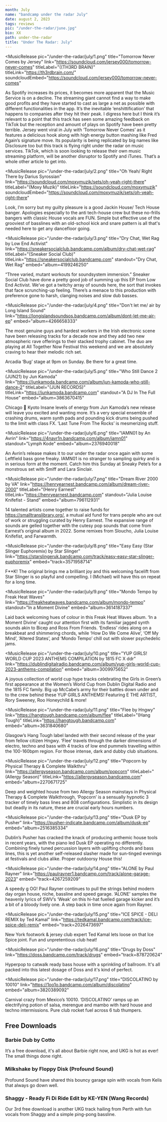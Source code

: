 ---
month: July
name: "bandcamp under the radar July"
date: august 2, 2023
tags: reviews
pic: "/under-the-radar/june.jpg"
bio: XX
path: under-the-radar
title: "Under The Radar: July"
---

<MusicRelease
  pic="/under-the-radar/july/1.png"
  title="Tomorrow Never Comes by Jersey"
  link="https://soundcloud.com/jersey000/tomorrow-never-comes"
  titleLabel="((TH3RD BRAIN)"
  titleLink="https://th3rdbrain.com/"
  soundcloudEmbed="https://soundcloud.com/jersey000/tomorrow-never-comes"
>
  As Spotify increases its prices, it becomes more apparent that the Music Service is on a decline. The streaming giant cannot find a way to make good profits and they have started to cast as large a net as possible with different functionalities in the app. It’s the inevitable ‘enshittification’ that happens to companies after they hit their peak. I digress here but I think it’s relevant to a point that this track has seen some amazing feedback on TikTok but the reception and amount of plays on Spotify have been pretty terrible. 
Jersey went viral in July with ‘Tomorrow Never Comes’ as it features a delicious hook along with high energy button mashing like Fred Again’s signature move. Its popularity is being replicated by big names like Disclosure too but this track is flying right under the radar on music services. TikTok, which is soon looking to release their own music streaming platform, will be another disruptor to Spotify and iTunes. That’s a whole other article to get into.

</MusicRelease>

<MusicRelease
  pic="/under-the-radar/july/2.png"
  title="Oh Yeah/ Right There by Darius Syrossian"
  link="https://soundcloud.com/moxymuzik/sets/oh-yeah-right-there"
  titleLabel="(Moxy Muzik)"
  titleLink="https://soundcloud.com/moxymuzik"
  soundcloudEmbed="https://soundcloud.com/moxymuzik/sets/oh-yeah-right-there"
>
  Look, I’m sorry but my guilty pleasure is a good Jackin House/ Tech House banger. Apologies
  especially to the anti tech-house crew but these no-frills bangers with classic House vocals are
  FUN. Simple but effective use of the grooviest of basslines with an old-school kick and snare
  pattern is all that's needed here to get any dancefloor going.
</MusicRelease>

<MusicRelease
  pic="/under-the-radar/july/3.png"
  title="Dry Chat, Wet Rag by Low End Activist"
  link="https://sneakersocialclub.bandcamp.com/album/dry-chat-wet-rag"
  titleLabel="(Sneaker Social Club)"
  titleLink="https://sneakersocialclub.bandcamp.com"
  standout="Dry Chat, Wet Rag"
  embed="album=4199246250"
>
  “Three varied, mutant workouts for soundsystem immersion.” Sneaker Social Club have done a pretty
  good job of summing up this EP from Low End Activist. We’ve got a twitchy array of sounds here,
  the sort that invokes that face scrunching-up feeling. There’s a menace to this production with
  preference gone to harsh, clanging noises and slow dub basses.
</MusicRelease>

<MusicRelease
  pic="/under-the-radar/july/4.png"
  title="Don't let me/ air by Long Island Sound"
  link="https://longislandsoundsos.bandcamp.com/album/dont-let-me-air-ep"
  embed="album=4266658333"
>
  The most genuine guys and hardest workers in the Irish electronic scene have been releasing tracks for a decade now and they add two new atmospheric rave offerings to their stacked trophy cabinet. The duo are playing at All Together Now Festival this weekend and we are absolutely craving to hear their melodic rich set.

Arcadia ‘Bug’ stage at 9pm on Sunday. Be there for a great time.

</MusicRelease>

<MusicRelease
  pic="/under-the-radar/july/5.png"
  title="Who Still Dance 2 (JUN21) by Jun Kamoda"
  link="https://junkamoda.bandcamp.com/album/jun-kamoda-who-still-dance-2"
  titleLabel="(JUN RECORDS)"
  titleLink="https://junkamoda.bandcamp.com"
  standout="A DJ In The Full House"
  embed="album=3863670415"
>
  Chicago 🤝 Kyoto
Insane levels of energy from Jun Kamoda’s new release will leave you excited and wanting more. It’s a very special ensemble of crashing drums, warm synth pads and pounding kick drums being pushed to the limit with class FX. ‘Last Tune From The Rocks’ is mesmerizing stuff.

</MusicRelease>

<MusicRelease
  pic="/under-the-radar/july/6.png"
  title="IAMN01 by An Avrin"
  link="https://4navr1n.bandcamp.com/album/iamn01"
  standout="Lymph Kode"
  embed="album=2376940018"
>
  An Avrin’s release makes it to our under the radar once again with some Leftfield bass gone
  freaky. IAMN01 is no stranger to sampling quirky and is in serious form at the moment. Catch him
  this Sunday at Sneaky Pete’s for a monstrous set with Smiff and Lara Sinclair.
</MusicRelease>

<MusicRelease
  pic="/under-the-radar/july/7.png"
  title="Dream River 2000 by VA"
  link="https://henryearnest.bandcamp.com/album/dream-river-2000"
  titleLabel="(Henry Earnest"
  titleLink="https://henryearnest.bandcamp.com"
  standout="Julia Louise Knifefist - Stand"
  embed="album=796112931"
>
  14 talented artists come together to raise funds for https://smalltranslibrary.org/, a mutual aid
  fund for trans people who are out of work or struggling curated by Henry Earnest. The expansive
  range of sounds are gelled together with the cutesy pop sounds that come from Earnest’s original
  album in 2022. Some remixes from Sloucho, Julia Louise Knifefist, and Farwarmth.
</MusicRelease>

<MusicRelease
  pic="/under-the-radar/july/8.png"
  title="Easy Easy (Star Slinger Euphoremix) by Star Slinger"
  link="https://starslingeruk.bandcamp.com/track/easy-easy-star-slinger-euphoremix"
  embed="track=3571958714"
>
  F**K! The original brings me a brilliant joy and this welcoming facelift from Star Slinger is so
  playful and compelling. I (Michael) will have this on repeat for a long time.
</MusicRelease>

<MusicRelease
  pic="/under-the-radar/july/9.png"
  title="Mondo Tempo by Freak Heat Waves"
  link="https://freakheatwaves.bandcamp.com/album/mondo-tempo"
  standout="In a Moment Divine"
  embed="album=3614187337"
>
  Laid back welcoming hues of colour in this Freak Heat Waves album. ‘In a Moment Divine’ caught our
  attention first with its familiar jagged synth sounds akin to Bicep and Ross From Friends.
  ‘Endless’ rides along on a breakbeat and shimmering chords, while ‘How Do We Come Alive’, ‘Off My
  Mind’, ‘Altered States’, and ‘Mondo Tempo’ chill out with slower psychedelic jams.
</MusicRelease>

<MusicRelease
  pic="/under-the-radar/july/10.png"
  title="YUP GIRLS! WORLD CUP 2023 ANTHEMS COMPILATION by 1815 FC X ddr"
  link="https://dublindigitalradio.bandcamp.com/album/yup-girls-world-cup-2023-anthems-compilation"
  embed="album=3009975652"
>
  A joyous collection of world cup hype tracks celebrating the Girls in Green’s first appearance at
  the Women’s World Cup from Dublin Digital Radio and the 1815 FC family. Big up McCabe’s army for
  their battles down under and to the crew behind these YUP GIRLS ANTHEMS! Featuring E THE ARTIST,
  Rory Sweeney, Roo Honeychild & more!
</MusicRelease>

<MusicRelease
  pic="/under-the-radar/july/11.png"
  title="Flee by Hngwy"
  link="https://hangtough.bandcamp.com/album/flee"
  titleLabel="(Hang Tough)"
  titleLink="https://hangtough.bandcamp.com"
  embed="album=3631840680"
>
  Glasgow’s Hang Tough label landed with their second release of the year from fellow citizen Hngwy.
  ‘Flee’ travels through the darker dimensions of electro, techno and bass with 4 tracks of low end
  pummels travelling within the 100-160bpm region. For those intense, dark and dubby club
  situations.
</MusicRelease>

<MusicRelease
  pic="/under-the-radar/july/12.png"
  title="Popcorn by Physical Therapy & Complete Walkthru"
  link="https://allergyseason.bandcamp.com/album/popcorn"
  titleLabel="(Allergy Season)"
  titleLink="https://allergyseason.bandcamp.com"
  embed="album=2270671725"
>
  Deep and weighted house from two Allergy Season mainstays in Physical Therapy & Complete
  Walkthrough, ‘Popcorn’ is a sensually hypnotic 3 tracker of timely bass lines and 808
  configurations. Simplistic in its design but deadly in its nature, these are crucial early hours
  numbers.
</MusicRelease>

<MusicRelease
  pic="/under-the-radar/july/13.png"
  title="Dusk EP by Pusher"
  link="https://pusher-indicate.bandcamp.com/album/dusk-ep"
  embed="album=2516385334"
>
  Dublin’s Pusher has cracked the knack of producing anthemic house tools in recent years, with the
  piano led Dusk EP operating no differently. Combining finely tuned percussion layers with
  uplifting chords and bass lines, this is yet another self-released slasher made for sun-tinged
  evenings at festivals and clubs alike. Proper outdoorsy House this!
</MusicRelease>

<MusicRelease
  pic="/under-the-radar/july/14.png"
  title="ALONE by Paul Rayner"
  link="https://paulrayner1.bandcamp.com/track/alone-garage-2023"
  embed="track=4267259209"
>
  A speedy g OG! Paul Rayner continues to pull the strings behind modern day organ house, niche,
  bassline and speed garage. ‘ALONE’ samples the heavenly lyrics of SWV’s ‘Weak’ on this hi-hat
  fuelled garage kicker and it’s a bit of a bloody lively one. A step back in time once again from
  Rayner.
</MusicRelease>

<MusicRelease
  pic="/under-the-radar/july/15.png"
  title="ICE SPICE - DELI REMIX by Ted Kamal"
  link="https://tedkamal.bandcamp.com/track/ice-spice-deli-remix"
  embed="track=2026473697"
>
  New York footwork & jersey club expert Ted Kamal lets loose on that Ice Spice joint. Fun and
  unpretentious club heat!
</MusicRelease>

<MusicRelease
  pic="/under-the-radar/july/16.png"
  title="Drugs by Doss"
  link="https://doss.bandcamp.com/track/drugs"
  embed="track=878720624"
>
  Hyperpop to catwalk ready bass house with a sprinkling of ballroom. It's all packed into this
  latest dosage of Doss and it's kind of perfect.
</MusicRelease>

<MusicRelease
  pic="/under-the-radar/july/17.png"
  title="DISCOLATINO by 10010"
  link="https://1oo1o.bandcamp.com/album/discolatino"
  embed="album=3820389092"
>
  Carnival crazy from Mexico’s 10010. ‘DISCOLATINO’ ramps up an electrifying potion of salsa,
  merengue and mambo with hard house and techno intermissions. Pure club rocket fuel across 6 tub
  thumpers.
</MusicRelease>

<h2>Free Downloads</h2>

<h3>Barbie Dub by Cotto</h3>

It’s a free download, it's all about Barbie right now, and UKG is hot as ever! The small things done
right.

<SoundCloud
  url="https://soundcloud.com/user-769135115/barbie-dub-limited-free"
  name="Barbie Dub by Cotto"
  height="120px"
/>

<div className="mt-4">
  <h3>Milkshake by Floppy Disk (Profound Sound)</h3>
</div>

Profound Sound have shared this bouncy garage spin with vocals from Kelis that always go down well.

<SoundCloud
  url="https://soundcloud.com/profoundsound1/floppy-disk-milkshake-free-download-pfs47"
  name="Milkshake by Floppy Disk (Profound Sound)"
  height="120px"
/>

<div className="mt-4">
  <h3>Shaggy - Ready Fi Di Ride Edit by KE-YEN (Wang Records)</h3>
</div>

Our 3rd free download is another UKG track hailing from Perth with fun vocals from Shaggy and a simple ping-pong bassline.

<SoundCloud
  url="https://soundcloud.com/wangrecordsintl/shaggy-ready-fi-di-ride-ke-yan-edit"
  name="Shaggy - Ready Fi Di Ride Edit by KE-YEN(Wang Records)"
  height="120px"
/>
